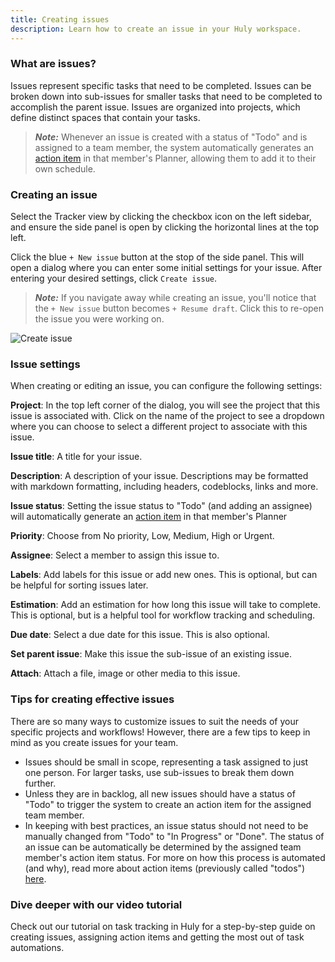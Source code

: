 ```yaml
---
title: Creating issues
description: Learn how to create an issue in your Huly workspace.
---
```



### What are issues?

Issues represent specific tasks that need to be completed. Issues can be broken down into sub-issues for smaller tasks that need to be completed to accomplish the parent issue. Issues are organized into projects, which define distinct spaces that contain your tasks.

> **_Note:_** Whenever an issue is created with a status of "Todo" and is assigned to a team member, the system automatically generates an [action item](../creating-action-items) in that member's Planner, allowing them to add it to their own schedule.

### Creating an issue

Select the Tracker view by clicking the checkbox icon on the left sidebar, and ensure the side panel is open by clicking the horizontal lines at the top left.

Click the blue `+ New issue` button at the stop of the side panel. This will open a dialog where you can enter some initial settings for your issue. After entering your desired settings, click `Create issue`.

> **_Note:_** If you navigate away while creating an issue, you'll notice that the `+ New issue` button becomes `+ Resume draft`. Click this to re-open the issue you were working on.

<Image 
    src={createIssue} 
    alt="Create issue" 
    inferSize 
    quality="max" 
/>

### Issue settings

When creating or editing an issue, you can configure the following settings:

**Project**: In the top left corner of the dialog, you will see the project that this issue is associated with. Click on the name of the project to see a dropdown where you can choose to select a different project to associate with this issue.

**Issue title**: A title for your issue.

**Description**: A description of your issue. Descriptions may be formatted with markdown formatting, including headers, codeblocks, links and more.

**Issue status**: Setting the issue status to "Todo" (and adding an assignee) will automatically generate an [action item](../creating-action-items) in that member's Planner

**Priority**: Choose from No priority, Low, Medium, High or Urgent.

**Assignee**: Select a member to assign this issue to.

**Labels**: Add labels for this issue or add new ones. This is optional, but can be helpful for sorting issues later.

**Estimation**: Add an estimation for how long this issue will take to complete. This is optional, but is a helpful tool for workflow tracking and scheduling.

**Due date**: Select a due date for this issue. This is also optional.

**Set parent issue**: Make this issue the sub-issue of an existing issue.

**Attach**: Attach a file, image or other media to this issue.

### Tips for creating effective issues

There are so many ways to customize issues to suit the needs of your specific projects and workflows! However, there are a few tips to keep in mind as you create issues for your team.

- Issues should be small in scope, representing a task assigned to just one person. For larger tasks, use sub-issues to break them down further.
- Unless they are in backlog, all new issues should have a status of "Todo" to trigger the system to create an action item for the assigned team member.
- In keeping with best practices, an issue status should not need to be manually changed from "Todo" to "In Progress" or "Done". The status of an issue can be automatically be determined by the assigned team member's action item status. For more on how this process is automated (and why), read more about action items (previously called "todos") <a href="https://huly.blog/huly-todos" target="_blank">here</a>.

### Dive deeper with our video tutorial

Check out our tutorial on task tracking in Huly for a step-by-step guide on creating issues, assigning action items and getting the most out of task automations.

<YouTube id='ljpz0bZ75JA' posterQuality='max' />
